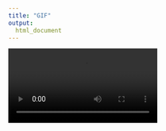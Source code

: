 ```yaml
---
title: "GIF"
output:
  html_document
---
```



<video controls autoplay>
   <source src="/Users/birusod/Documents/DataScienceDocs/GitProjects/Projects2024/RDocs/dsr/W17_SpaceLaunch/plots_w17/vid_01.mp4" type="video/mp4">
</video>